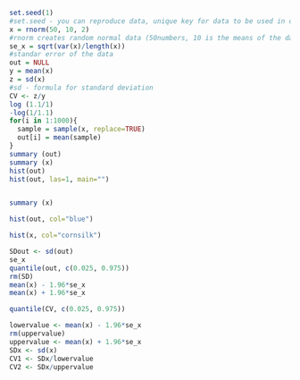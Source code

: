 ```R
set.seed(1)
#set.seed - you can reproduce data, unique key for data to be used in other computer and for other users
x = rnorm(50, 10, 2)
#rnorm creates random normal data (50numbers, 10 is the means of the data set, 2 stand dev of the data set)
se_x = sqrt(var(x)/length(x))
#standar error of the data
out = NULL
y = mean(x)
z = sd(x)
#sd - formula for standard deviation
CV <- z/y
log (1.1/1)
-log(1/1.1)
for(i in 1:1000){
  sample = sample(x, replace=TRUE)
  out[i] = mean(sample)
}
summary (out)
summary (x)
hist(out)
hist(out, las=1, main="")



```
```r
summary (x)

```


```r

hist(out, col="blue")

```
```r
hist(x, col="cornsilk")
```
```r
SDout <- sd(out)
se_x
quantile(out, c(0.025, 0.975))
rm(SD)
mean(x) - 1.96*se_x
mean(x) + 1.96*se_x

```
```r
quantile(CV, c(0.025, 0.975))
```
```r
lowervalue <- mean(x) - 1.96*se_x
rm(uppervalue)
uppervalue <- mean(x) + 1.96*se_x
SDx <- sd(x)
CV1 <- SDx/lowervalue
CV2 <- SDx/uppervalue
```


